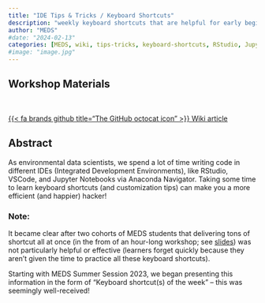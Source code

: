 ```yaml
---
title: "IDE Tips & Tricks / Keyboard Shortcuts"
description: "weekly keyboard shortcuts that are helpful for early beginners"
author: "MEDS"
#date: "2024-02-13"
categories: [MEDS, wiki, tips-tricks, keyboard-shortcuts, RStudio, Jupyter-Notebooks, command-line]
#image: "image.jpg"
---
```


## Workshop Materials

<br>

::: {.center-text .body-text-l}
[{{< fa brands github title="The GitHub octocat icon" >}} Wiki article](https://github.com/UCSB-MEDS/IDE-tips-and-tricks/wiki/Updated-Approach-for-Delivering-IDE-Tips-&-Tricks---Keyboard-Shortcuts){target="_blank"}
:::

## Abstract

As environmental data scientists, we spend a lot of time writing code in different IDEs (Integrated Development Environments), like RStudio, VSCode, and Jupyter Notebooks via Anaconda Navigator. Taking some time to learn keyboard shortcuts (and customization tips) can make you a more efficient (and happier) hacker!

### Note:

It became clear after two cohorts of MEDS students that delivering tons of shortcut all at once (in the from of an hour-long workshop; see [slides](https://ucsb-meds.github.io/IDE-tips-and-tricks/#/title-slide)) was not particularly helpful or effective (learners forget quickly because they aren't given the time to practice all these keyboard shortcuts).

Starting with MEDS Summer Session 2023, we began presenting this information in the form of "Keyboard shortcut(s) of the week" -- this was seemingly well-received! 